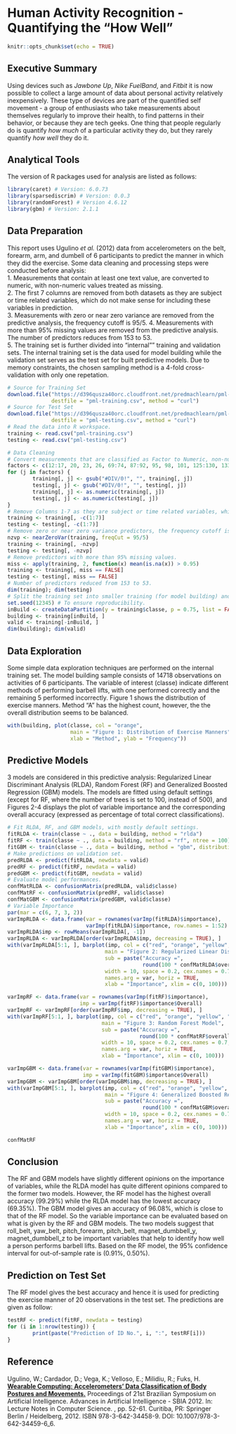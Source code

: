# Human Activity Recognition - Quantifying the "How Well"


```r
knitr::opts_chunk$set(echo = TRUE)
```

## Executive Summary
Using devices such as *Jawbone Up*, *Nike FuelBand*, and *Fitbit* it is now possible to collect a large amount of data about personal activity relatively inexpensively. These type of devices are part of the quantified self movement - a group of enthusiasts who take measurements about themselves regularly to improve their health, to find patterns in their behavior, or because they are tech geeks. One thing that people regularly do is quantify *how much* of a particular activity they do, but they rarely quantify *how well* they do it.

## Analytical Tools
The version of R packages used for analysis are listed as follows:
```r
library(caret) # Version: 6.0.73
library(sparsediscrim) # Version: 0.0.3
library(randomForest) # Version 4.6.12
library(gbm) # Version: 2.1.1
```

## Data Preparation
This report uses Ugulino *et al.* (2012) data from accelerometers on the belt, forearm, arm, and dumbell of 6 participants to predict the manner in which they did the exercise. Some data cleaning and processing steps were conducted before analysis:   
1. Measurements that contain at least one text value, are converted to numeric, with non-numeric values treated as missing.  
2. The first 7 columns are removed from both datasets as they are subject or time related variables, which do not make sense for including these variables in prediction.  
3. Measurements with zero or near zero variance are removed from the predictive analysis, the frequency cutoff is 95/5.
4. Measurements with more than 95% missing values are removed from the predictive analysis. The number of predictors reduces from 153 to 53.  
5. The training set is further divided into "internal"" training and validation sets. The internal training set is the data used for model building while the validation set serves as the test set for built predictive models. Due to memory constraints, the chosen sampling method is a 4-fold cross-validation with only one repetation.
```r
# Source for Training Set
download.file("https://d396qusza40orc.cloudfront.net/predmachlearn/pml-training.csv",
              destfile = "pml-training.csv", method = "curl")
# Source for Test Set
download.file("https://d396qusza40orc.cloudfront.net/predmachlearn/pml-testing.csv",
              destfile = "pml-testing.csv", method = "curl")
# Read the data into R workspace.
training <- read.csv("pml-training.csv")
testing <- read.csv("pml-testing.csv")

# Data Cleaning
# Convert measurements that are classified as Factor to Numeric, non-numeric values are treated as missing.
factors <- c(12:17, 20, 23, 26, 69:74, 87:92, 95, 98, 101, 125:130, 133, 136, 139)
for (j in factors) {
        training[, j] <- gsub("#DIV/0!", "", training[, j])
        testing[, j] <- gsub("#DIV/0!", "", testing[, j])
        training[, j] <- as.numeric(training[, j])
        testing[, j] <- as.numeric(testing[, j])
}
# Remove Columns 1-7 as they are subject or time related variables, which do not make sense for including these variables in prediction.
training <- training[, -c(1:7)]
testing <- testing[, -c(1:7)]
# Remove zero or near zero variance predictors, the frequency cutoff is 95/5. The decision is based on training set.
nzvp <- nearZeroVar(training, freqCut = 95/5)
training <- training[, -nzvp]
testing <- testing[, -nzvp]
# Remove predictors with more than 95% missing values.
miss <- apply(training, 2, function(x) mean(is.na(x)) > 0.95)
training <- training[, miss == FALSE]
testing <- testing[, miss == FALSE]
# Number of predictors reduced from 153 to 53.
dim(training); dim(testing)
# Split the training set into smaller training (for model building) and validation sets.
set.seed(12345) # To ensure reproducibility.
inBuild <- createDataPartition(y = training$classe, p = 0.75, list = FALSE)
building <- training[inBuild, ]
valid <- training[-inBuild, ]
dim(building); dim(valid)
```

## Data Exploration
Some simple data exploration techniques are performed on the internal training set. The model building sample consists of 14718 observations on activities of 6 participants. The variable of interest (classe) indicate different methods of performing barbell lifts, with one performed correctly and the remaining 5 performed incorrectly. Figure 1 shows the distribution of exercise manners. Method "A" has the highest count, however, the the overall distribution seems to be balanced.
```r
with(building, plot(classe, col = "orange",
                    main = "Figure 1: Distribution of Exercise Manners",
                    xlab = "Method", ylab = "Frequency"))
```

## Predictive Models
3 models are considered in this predictive analysis: Regularized Linear Discriminant Analysis (RLDA), Random Forest (RF) and Generalized Boosted Regression (GBM) models. The models are fitted using default settings (except for RF, where the number of trees is set to 100, instead of 500), and Figures 2-4 displays the plot of variable importance and the corresponding overall accuracy (expressed as percentage of total correct classifications).
```r
# Fit RLDA, RF, and GBM models, with mostly default settings.
fitRLDA <- train(classe ~ ., data = building, method = "rlda")
fitRF <- train(classe ~ ., data = building, method = "rf", ntree = 100)
fitGBM <- train(classe ~ ., data = building, method = "gbm", distribution = "multinomial", verbose = FALSE)
# Make predictions on validation set.
predRLDA <- predict(fitRLDA, newdata = valid)
predRF <- predict(fitRF, newdata = valid)
predGBM <- predict(fitGBM, newdata = valid)
# Evaluate model performances.
confMatRLDA <- confusionMatrix(predRLDA, valid$classe)
confMatRF <- confusionMatrix(predRF, valid$classe)
confMatGBM <- confusionMatrix(predGBM, valid$classe)
# Variable Importance
par(mar = c(6, 7, 3, 2))
varImpRLDA <- data.frame(var = rownames(varImp(fitRLDA)$importance),
                         varImp(fitRLDA)$importance, row.names = 1:52)
varImpRLDA$imp <- rowMeans(varImpRLDA[, -1])
varImpRLDA <- varImpRLDA[order(varImpRLDA$imp, decreasing = TRUE), ]
with(varImpRLDA[5:1, ], barplot(imp, col = c("red", "orange", "yellow", "green", "blue"),
                               main = "Figure 2: Regularized Linear Discriminant Analysis Model",
                               sub = paste("Accuracy =",
                                           round(100 * confMatRLDA$overall["Accuracy"], 2), "%"),
                               width = 10, space = 0.2, cex.names = 0.7, las = 2,
                               names.arg = var, horiz = TRUE,
                               xlab = "Importance", xlim = c(0, 100)))

varImpRF <- data.frame(var = rownames(varImp(fitRF)$importance),
                       imp = varImp(fitRF)$importance$Overall)
varImpRF <- varImpRF[order(varImpRF$imp, decreasing = TRUE), ]
with(varImpRF[5:1, ], barplot(imp, col = c("red", "orange", "yellow", "green", "blue"),
                              main = "Figure 3: Random Forest Model",
                              sub = paste("Accuracy =",
                                          round(100 * confMatRF$overall["Accuracy"], 2), "%"),
                              width = 10, space = 0.2, cex.names = 0.7, las = 2,
                              names.arg = var, horiz = TRUE,
                              xlab = "Importance", xlim = c(0, 100)))

varImpGBM <- data.frame(var = rownames(varImp(fitGBM)$importance),
                        imp = varImp(fitGBM)$importance$Overall)
varImpGBM <- varImpGBM[order(varImpGBM$imp, decreasing = TRUE), ]
with(varImpGBM[5:1, ], barplot(imp, col = c("red", "orange", "yellow", "green", "blue"),
                               main = "Figure 4: Generalized Boosted Regression Model",
                               sub = paste("Accuracy =",
                                           round(100 * confMatGBM$overall["Accuracy"], 2), "%"),
                               width = 10, space = 0.2, cex.names = 0.7, las = 2,
                               names.arg = var, horiz = TRUE,
                               xlab = "Importance", xlim = c(0, 100)))

confMatRF
```
  
## Conclusion
The RF and GBM models have slightly different opinions on the importance of variables, while the RLDA model has quite different opinions compared to the former two models. However, the RF model has the highest overall accuracy (99.29%) while the RLDA model has the lowest accuracy (69.35%). The GBM model gives an accuracy of 96.08%, which is close to that of the RF model. So the variable importance can be evaluated based on what is given by the RF and GBM models. The two models suggest that roll_belt, yaw_belt, pitch_forearm, pitch_belt, magnet_dumbbell_y, magnet_dumbbell_z to be important variables that help to identify how well a person performs barbell lifts. Based on the RF model, the 95% confidence interval for out-of-sample rate is (0.91%, 0.50%).

## Prediction on Test Set
The RF model gives the best accuracy and hence it is used for predicting the exercise manner of 20 observations in the test set. The predictions are given as follow:
```r
testRF <- predict(fitRF, newdata = testing)
for (i in 1:nrow(testing)) {
        print(paste("Prediction of ID No.", i, ":", testRF[i]))
}
```

## Reference
Ugulino, W.; Cardador, D.; Vega, K.; Velloso, E.; Milidiu, R.; Fuks, H. [**Wearable Computing: Accelerometers' Data Classification of Body Postures and Movements.**](http://groupware.les.inf.puc-rio.br/har#dataset#ixzz4VErSiFYm) Proceedings of 21st Brazilian Symposium on Artificial Intelligence. Advances in Artificial Intelligence - SBIA 2012. In: Lecture Notes in Computer Science. , pp. 52-61. Curitiba, PR: Springer Berlin / Heidelberg, 2012. ISBN 978-3-642-34458-9. DOI: 10.1007/978-3-642-34459-6_6.